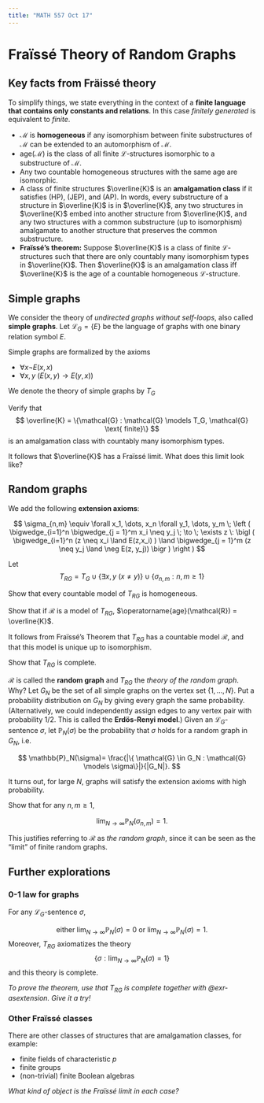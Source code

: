 ```yaml
---
title: "MATH 557 Oct 17"
---
```


# Fraïssé Theory of Random Graphs

## Key facts from Fräissé theory
To simplify things, we state everything in the context of a **finite language that contains only constants and relations**. In this case *finitely generated* is equivalent to *finite*.

- $\mathcal{M}$ is **homogeneous** if any isomorphism between finite substructures of $\mathcal{M}$ can be extended to an automorphism of $\mathcal{M}$.
- $\mathrm{age}(\mathcal{M})$ is the class of all finite $\mathcal{L}$-structures isomorphic to a substructure of $\mathcal{M}$.
- Any two countable homogeneous structures with the same age are isomorphic.
- A class of finite structures $\overline{K}$ is an **amalgamation class** if it satisfies (HP), (JEP), and (AP). In words, every substructure of a structure in $\overline{K}$ is in $\overline{K}$, any two structures in $\overline{K}$ embed into another structure from $\overline{K}$, and any two structures with a common substructure (up to isomorphism) amalgamate to another structure that preserves the common substructure.
- **Fraïssé's theorem:** Suppose $\overline{K}$ is a class of finite $\mathcal{L}$-structures such that there are only countably many isomorphism types in $\overline{K}$.
Then $\overline{K}$ is an amalgamation class iff $\overline{K}$ is the age of a countable homogeneous $\mathcal{L}$-structure.


## Simple graphs

We consider the theory of *undirected graphs without self-loops*, also called **simple graphs**. Let $\mathcal{L}_G = \{E\}$ be the language of graphs with one binary relation symbol $E$.

Simple graphs are formalized by the axioms

- $\forall x \neg E(x,x)$
- $\forall x, y \: (E(x,y) \to E(y,x))$

We denote the theory of simple graphs by $T_{G}$

::: {#exr-}
Verify that 
$$
\overline{K} = \{\mathcal{G} : \mathcal{G} \models T_G, \mathcal{G} \text{ finite}\}
$$
is an amalgamation class with countably many isomorphism types.
:::

It follows that $\overline{K}$ has a Fraïssé limit. What does this limit look like?

## Random graphs

We add the following **extension axioms**:

$$
\sigma_{n,m} \equiv \forall x_1, \dots, x_n \forall y_1, \dots, y_m \; \left ( \bigwedge_{i=1}^n \bigwedge_{j = 1}^m x_i \neq y_j \; \to \; \exists z \: \bigl ( \bigwedge_{i=1}^n (z \neq  x_i \land E(z,x_i) ) \land \bigwedge_{j = 1}^m (z \neq y_j \land \neg E(z, y_j)) \bigr ) \right )
$$

Let
$$
T_{RG} = T_G \cup \{ \exists x,y \: (x \neq y) \} \cup \{ \sigma_{n,m} : n, m \geq 1 \}
$$

::: {#exr-}
Show that every countable model of $T_{RG}$ is homogeneous.
:::

::: {#exr-}
Show that if $\mathcal{R}$ is a model of $T_{RG}$, $\operatorname{age}(\mathcal{R}) = \overline{K}$.
:::

It follows from Fraïssé's Theorem that $T_{RG}$ has a countable model $\mathcal{R}$, and that this model is unique up to isomorphism.

::: {#exr-}
Show that $T_{RG}$ is complete.
:::

$\mathcal{R}$ is called the **random graph** and $T_{RG}$ the *theory of the random graph*. Why? Let $G_N$ be the set of all simple graphs on the vertex set $\{1, \dots, N\}$. Put a probability distribution on $G_N$ by giving every graph the same probability. (Alternatively, we could independently assign edges to any vertex pair with probability $1/2$. This is called the **Erdös-Renyi model**.) Given an $\mathcal{L}_G$-sentence $\sigma$, let $\mathbb{P}_N(\sigma)$ be the probability that $\sigma$ holds for a random graph in $G_N$, i.e.

$$
\mathbb{P}_N(\sigma)=  \frac{|\{ \mathcal{G} \in G_N : \mathcal{G} \models \sigma\}|}{|G_N|}.
$$

It turns out, for large $N$, graphs will satisfy the extension axioms with high probability.

::: {#exr-asextension}
Show that for any $n, m \geq 1$, 

$$
\lim_{N \to \infty} \mathbb{P}_N(\sigma_{n,m}) = 1.
$$
:::

This justifies referring to $\mathcal{R}$ as *the random graph*, since it can be seen as the "limit" of finite random graphs.


## Further explorations

### 0-1 law for graphs

::: {#thm-zero-one}
For any $\mathcal{L}_G$-sentence $\sigma$,

$$
\text{either } \lim_{N \to \infty} \mathbb{P}_N(\sigma) = 0 \text{ or } \lim_{N \to \infty} \mathbb{P}_N(\sigma) = 1.
$$
Moreover, $T_{RG}$ axiomatizes the theory
$$
\{ \sigma : \lim_{N \to \infty} \mathbb{P}_N(\sigma) = 1 \} 
$$
and this theory is complete.
:::

*To prove the theorem, use that $T_{RG}$ is complete together with @exr-asextension. Give it a try!*


### Other Fraïssé classes

There are other classes of structures that are amalgamation classes, for example:

- finite fields of characteristic $p$
- finite groups
- (non-trivial) finite Boolean algebras 


*What kind of object is the Fraïssé limit in each case?*
